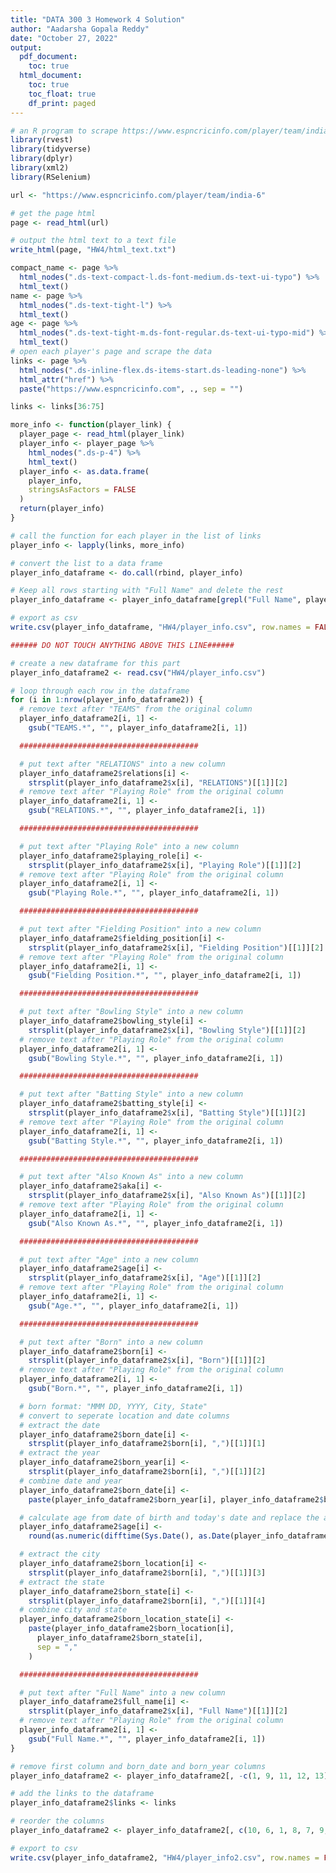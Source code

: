 ```yaml
---
title: "DATA 300 3 Homework 4 Solution"
author: "Aadarsha Gopala Reddy"
date: "October 27, 2022"
output:
  pdf_document:
    toc: true
  html_document:
    toc: true
    toc_float: true
    df_print: paged
---
```


```r
# an R program to scrape https://www.espncricinfo.com/player/team/india-6 for all information about the Indian International Cricket Team
library(rvest)
library(tidyverse)
library(dplyr)
library(xml2)
library(RSelenium)
```
```r
url <- "https://www.espncricinfo.com/player/team/india-6"

# get the page html
page <- read_html(url)

# output the html text to a text file
write_html(page, "HW4/html_text.txt")
```
```r
compact_name <- page %>%
  html_nodes(".ds-text-compact-l.ds-font-medium.ds-text-ui-typo") %>%
  html_text()
name <- page %>%
  html_nodes(".ds-text-tight-l") %>%
  html_text()
age <- page %>%
  html_nodes(".ds-text-tight-m.ds-font-regular.ds-text-ui-typo-mid") %>%
  html_text()
# open each player's page and scrape the data
links <- page %>%
  html_nodes(".ds-inline-flex.ds-items-start.ds-leading-none") %>%
  html_attr("href") %>%
  paste("https://www.espncricinfo.com", ., sep = "")
```
```r
links <- links[36:75]

more_info <- function(player_link) {
  player_page <- read_html(player_link)
  player_info <- player_page %>%
    html_nodes(".ds-p-4") %>%
    html_text()
  player_info <- as.data.frame(
    player_info,
    stringsAsFactors = FALSE
  )
  return(player_info)
}

# call the function for each player in the list of links
player_info <- lapply(links, more_info)
```
```r
# convert the list to a data frame
player_info_dataframe <- do.call(rbind, player_info)

# Keep all rows starting with "Full Name" and delete the rest
player_info_dataframe <- player_info_dataframe[grepl("Full Name", player_info_dataframe$player_info), ]

# export as csv
write.csv(player_info_dataframe, "HW4/player_info.csv", row.names = FALSE)

###### DO NOT TOUCH ANYTHING ABOVE THIS LINE######
```
```r
# create a new dataframe for this part
player_info_dataframe2 <- read.csv("HW4/player_info.csv")

# loop through each row in the dataframe
for (i in 1:nrow(player_info_dataframe2)) {
  # remove text after "TEAMS" from the original column
  player_info_dataframe2[i, 1] <-
    gsub("TEAMS.*", "", player_info_dataframe2[i, 1])

  ########################################

  # put text after "RELATIONS" into a new column
  player_info_dataframe2$relations[i] <-
    strsplit(player_info_dataframe2$x[i], "RELATIONS")[[1]][2]
  # remove text after "Playing Role" from the original column
  player_info_dataframe2[i, 1] <-
    gsub("RELATIONS.*", "", player_info_dataframe2[i, 1])

  ########################################

  # put text after "Playing Role" into a new column
  player_info_dataframe2$playing_role[i] <-
    strsplit(player_info_dataframe2$x[i], "Playing Role")[[1]][2]
  # remove text after "Playing Role" from the original column
  player_info_dataframe2[i, 1] <-
    gsub("Playing Role.*", "", player_info_dataframe2[i, 1])

  ########################################

  # put text after "Fielding Position" into a new column
  player_info_dataframe2$fielding_position[i] <-
    strsplit(player_info_dataframe2$x[i], "Fielding Position")[[1]][2]
  # remove text after "Playing Role" from the original column
  player_info_dataframe2[i, 1] <-
    gsub("Fielding Position.*", "", player_info_dataframe2[i, 1])

  ########################################

  # put text after "Bowling Style" into a new column
  player_info_dataframe2$bowling_style[i] <-
    strsplit(player_info_dataframe2$x[i], "Bowling Style")[[1]][2]
  # remove text after "Playing Role" from the original column
  player_info_dataframe2[i, 1] <-
    gsub("Bowling Style.*", "", player_info_dataframe2[i, 1])

  ########################################

  # put text after "Batting Style" into a new column
  player_info_dataframe2$batting_style[i] <-
    strsplit(player_info_dataframe2$x[i], "Batting Style")[[1]][2]
  # remove text after "Playing Role" from the original column
  player_info_dataframe2[i, 1] <-
    gsub("Batting Style.*", "", player_info_dataframe2[i, 1])

  ########################################

  # put text after "Also Known As" into a new column
  player_info_dataframe2$aka[i] <-
    strsplit(player_info_dataframe2$x[i], "Also Known As")[[1]][2]
  # remove text after "Playing Role" from the original column
  player_info_dataframe2[i, 1] <-
    gsub("Also Known As.*", "", player_info_dataframe2[i, 1])

  ########################################

  # put text after "Age" into a new column
  player_info_dataframe2$age[i] <-
    strsplit(player_info_dataframe2$x[i], "Age")[[1]][2]
  # remove text after "Playing Role" from the original column
  player_info_dataframe2[i, 1] <-
    gsub("Age.*", "", player_info_dataframe2[i, 1])

  ########################################

  # put text after "Born" into a new column
  player_info_dataframe2$born[i] <-
    strsplit(player_info_dataframe2$x[i], "Born")[[1]][2]
  # remove text after "Playing Role" from the original column
  player_info_dataframe2[i, 1] <-
    gsub("Born.*", "", player_info_dataframe2[i, 1])

  # born format: "MMM DD, YYYY, City, State"
  # convert to seperate location and date columns
  # extract the date
  player_info_dataframe2$born_date[i] <-
    strsplit(player_info_dataframe2$born[i], ",")[[1]][1]
  # extract the year
  player_info_dataframe2$born_year[i] <-
    strsplit(player_info_dataframe2$born[i], ",")[[1]][2]
  # combine date and year
  player_info_dataframe2$born_date[i] <-
    paste(player_info_dataframe2$born_year[i], player_info_dataframe2$born_date[i], sep = "-")

  # calculate age from date of birth and today's date and replace the age column and round to 3 decimal places
  player_info_dataframe2$age[i] <-
    round(as.numeric(difftime(Sys.Date(), as.Date(player_info_dataframe2$born_date[i], format = "%Y-%B %d"), units = "auto")) / 365, 3)

  # extract the city
  player_info_dataframe2$born_location[i] <-
    strsplit(player_info_dataframe2$born[i], ",")[[1]][3]
  # extract the state
  player_info_dataframe2$born_state[i] <-
    strsplit(player_info_dataframe2$born[i], ",")[[1]][4]
  # combine city and state
  player_info_dataframe2$born_location_state[i] <-
    paste(player_info_dataframe2$born_location[i],
      player_info_dataframe2$born_state[i],
      sep = ","
    )

  ########################################

  # put text after "Full Name" into a new column
  player_info_dataframe2$full_name[i] <-
    strsplit(player_info_dataframe2$x[i], "Full Name")[[1]][2]
  # remove text after "Playing Role" from the original column
  player_info_dataframe2[i, 1] <-
    gsub("Full Name.*", "", player_info_dataframe2[i, 1])
}

# remove first column and born_date and born_year columns
player_info_dataframe2 <- player_info_dataframe2[, -c(1, 9, 11, 12, 13)]

# add the links to the dataframe
player_info_dataframe2$links <- links

# reorder the columns
player_info_dataframe2 <- player_info_dataframe2[, c(10, 6, 1, 8, 7, 9, 4, 5, 3, 2, 11)]

# export to csv
write.csv(player_info_dataframe2, "HW4/player_info2.csv", row.names = FALSE)
```